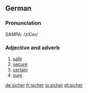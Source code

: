 ==German==
===Pronunciation===
SAMPA: /ziCer/
===Adjective and adverb===
# [[safe]]
# [[secure]]
# [[certain]]
# [[sure]]

[[de:sicher]]
[[fr:sicher]]
[[io:sicher]]
[[pt:sicher]]